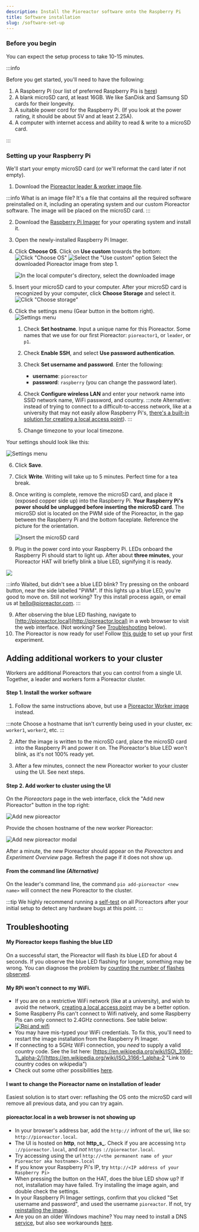 ```yaml
---
description: Install the Pioreactor software onto the Raspberry Pi
title: Software installation
slug: /software-set-up
---
```




### Before you begin

You can expect the setup process to take 10-15 minutes.


:::info

Before you get started, you'll need to have the following:

1.  A Raspberry Pi (our list of preferred Raspberry Pis is [here](/user-guide/common-questions#what-raspberry-pi-hardware-can-i-use-i-see-raspberry-pi-1-2-3-4-a-b--zero---its-confusing))
2.  A blank microSD card, at least 16GB. We like SanDisk and Samsung SD cards for their longevity.
3.  A suitable power cord for the Raspberry Pi. (If you look at the power rating, it should be about 5V and at least 2.25A).
4.  A computer with internet access and ability to read & write to a microSD card.

:::

### Setting up your Raspberry Pi


We'll start your empty microSD card (or we'll reformat the card later if not empty).

1. Download the [Pioreactor leader & worker image file](https://github.com/pioreactor/custopizer/releases/latest/download/pioreactor_leader_worker.zip).

:::info
What is an image file? It's a file that contains all the required software preinstalled on it, including an operating system and our custom Pioreactor software. The image will be placed on the microSD card.
:::

2. Download the [Raspberry Pi Imager](https://www.raspberrypi.org/software/) for your operating system and install it.
3.  Open the newly-installed Raspberry Pi Imager.
3.  Click **Choose OS**. Click on **Use custom** towards the bottom:
    ![Click "Choose OS"](/img/user-guide/choose-os.png)
    ![Select the "Use custom" option](/img/user-guide/use_custom_image.png)
    Select the downloaded Pioreactor image from step 1.
	
    ![In the local computer's directory, select the downloaded image](/img/user-guide/select_new_image.png)
4. Insert your microSD card to your computer. After your microSD card is recognized by your computer, click **Choose Storage** and select it.
    ![Click "Choose storage"](/img/user-guide/choose-storage.png)
5. Click the settings menu (Gear button in the bottom right).
	![Settings menu](/img/user-guide/rpi-click-settings.png)
    1. Check **Set hostname**. Input a unique name for this Pioreactor. Some names that we use for our first Pioreactor: `pioreactor1`, or `leader`, or `p1`.
    2. Check **Enable SSH**, and select **Use password authentication**.
    3. Check **Set username and password**. Enter the following:
        -   **username**: `pioreactor`
        -   **password**: `raspberry` (you can change the password later).
    4. Check **Configure wireless LAN** and enter your network name into SSID network name, WiFi password, and country.
	:::note
	Alternative: instead of trying to connect to a difficult-to-access network, like at a university that may not easily allow Raspberry Pi's, [there's a built-in solution for creating a local access point](/user-guide/local-access-point)).
	:::
	
    5. Change timezone to your local timezone.

Your settings should look like this: 

  ![Settings menu](/img/user-guide/rpi-imager-settings.png)

6.  Click **Save**.
8.  Click **Write**. Writing will take up to 5 minutes. Perfect time for a tea break.
7.  Once writing is complete, remove the microSD card, and place it (exposed copper side up) into the Raspberry Pi. **Your Raspberry Pi's power should be unplugged before inserting the microSD card**. The microSD slot is located on the PWM side of the Pioreactor, in the gap between the Raspberry Pi and the bottom faceplate. Reference the picture for the orientation.

	![Insert the microSD card](/img/user-guide/place-micro-sd-card.png)

8.  Plug in the power cord into your Raspberry Pi. LEDs onboard the Raspberry Pi should start to light up. After about **three minutes**, your Pioreactor HAT will briefly blink a blue LED, signifying it is ready.

<p align="center">

![](/img/user-guide/pio_blink.gif)

</p>

:::info
Waited, but didn't see a blue LED blink? Try pressing on the onboard button, near the side labelled "PWM". If this lights up a blue LED, you're good to move on. Still not working? Try this install process again, or email us at hello@pioreactor.com.
:::

9. After observing the blue LED flashing, navigate to [http://pioreactor.local](http://pioreactor.local) in a web browser to visit the web interface. (Not working? See [Troubleshooting](#troubleshooting) below).
10. The Pioreactor is now ready for use! Follow [this guide](/user-guide/prepare-vial-for-cultures) to set up your first experiment.

## Adding additional workers to your cluster

Workers are additional Pioreactors that you can control from a single UI. Together, a leader and workers form a Pioreactor cluster.

#### Step 1. Install the worker software

1. Follow the same instructions above, but use a [Pioreactor Worker image](https://github.com/pioreactor/custopizer/releases/latest/download/pioreactor_worker.zip) instead.

:::note 
Choose a hostname that isn't currently being used in your cluster, ex: `worker1`, `worker2`, etc.
:::

2. After the image is written to the microSD card, place the microSD card into the Raspberry Pi and power it on. The Pioreactor's blue LED won't blink, as it's not 100% ready yet.

2. After a few minutes, connect the new Pioreactor worker to your cluster using the UI. See next steps.

#### Step 2. Add worker to cluster using the UI

On the _Pioreactors_ page in the web interface, click the "Add new Pioreactor" button in the top right:

![Add new pioreactor](/img/user-guide/add_new_pioreactor.png)

Provide the chosen hostname of the new worker Pioreactor:

![Add new pioreactor modal](/img/user-guide/add_new_pioreactor_modal.png)



After a minute, the new Pioreactor should appear on the _Pioreactors_ and _Experiment Overview_ page. Refresh the page if it does not show up.

#### From the command line _(Alternative)_

On the leader's command line, the command `pio add-pioreactor <new name>` will connect the new Pioreactor to the cluster.

:::tip
We highly recommend running a [self-test](/user-guide/running-self-test) on all Pioreactors after your initial setup to detect any hardware bugs at this point. 
:::

## Troubleshooting

#### My Pioreactor keeps flashing the blue LED
On a successful start, the Pioreactor will flash its blue LED for about 4 seconds. If you observe the blue LED flashing for longer, something may be wrong. You can diagnose the problem by [counting the number of flashes observed](/user-guide/error-codes).



#### My RPi won't connect to my WiFi.

*   If you are on a restrictive WiFi network (like at a university), and wish to avoid the network, [creating a local access point](/user-guide/local-access-point) may be a better option.
*   Some Raspberry Pis can't connect to Wifi natively, and some Raspberry Pis can only connect to 2.4GHz connections. See table below: [![Rpi and wifi](https://user-images.githubusercontent.com/884032/105118696-e945dd00-5a9c-11eb-91f5-0cc77cdc1422.png)](https://user-images.githubusercontent.com/884032/105118696-e945dd00-5a9c-11eb-91f5-0cc77cdc1422.png)[](https://user-images.githubusercontent.com/884032/105118696-e945dd00-5a9c-11eb-91f5-0cc77cdc1422.png)
*   You may have mis-typed your WiFi credentials. To fix this, you'll need to restart the image installation from the Raspberry Pi Imager.
*   If connecting to a 5GHz WiFi connection, you _need_ to supply a valid country code. See the list here: [https://en.wikipedia.org/wiki/ISO\_3166-1\_alpha-2/](https://en.wikipedia.org/wiki/ISO_3166-1_alpha-2 "Link to country codes on wikipedia")
*   Check out some other possibilities [here](https://community.octoprint.org/t/wifi-setup-and-troubleshooting/184#heading--troubleshooting).


#### I want to change the Pioreactor name on installation of leader

Easiest solution is to start over: reflashing the OS onto the microSD card will remove all previous data, and you can try again.

#### pioreactor.local in a web browser is not showing up

*   In your browser's address bar, add the `http://` infront of the url, like so: `http://pioreactor.local`.
*   The UI is hosted on **http**, not **http_s_**. Check if you are accessing `http` `://pioreactor.local`, and _not_ `https` `://pioreactor.local`.
*   Try accessing using the url `http://<the permanent name of your Pioreactor aka hostname>.local`
*   If you know your Raspberry Pi's IP, try `http://<IP address of your Raspberry Pi>`
*   When pressing the button on the HAT, does the blue LED show up? If not, installation may have failed. Try installing the image again, and double check the settings.
*   In your Raspberry Pi Imager settings, confirm that you clicked "Set username and password", and used the username `pioreactor`. If not, try [reinstalling the image](/user-guide/software-set-up#setting-up-your-raspberry-pi).
*   Are you on an older Windows machine? You may need to install a DNS [service](https://learn.adafruit.com/bonjour-zeroconf-networking-for-windows-and-linux/overview#microsoft-windows-914263-8), but also see workarounds [here](https://github.com/OutsourcedGuru/octoprint-name-resolution-hacks).

